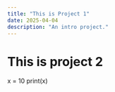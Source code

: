 ```yaml
---
title: "This is Project 1"
date: 2025-04-04
description: "An intro project."
---
```


# This is project 2

x = 10
print(x)
